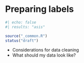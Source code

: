 # Preparing labels

```r
#| echo: false
#| results: "asis"

source("_common.R")
status("draft")
```

- Considerations for data cleaning
- What should my data look like?